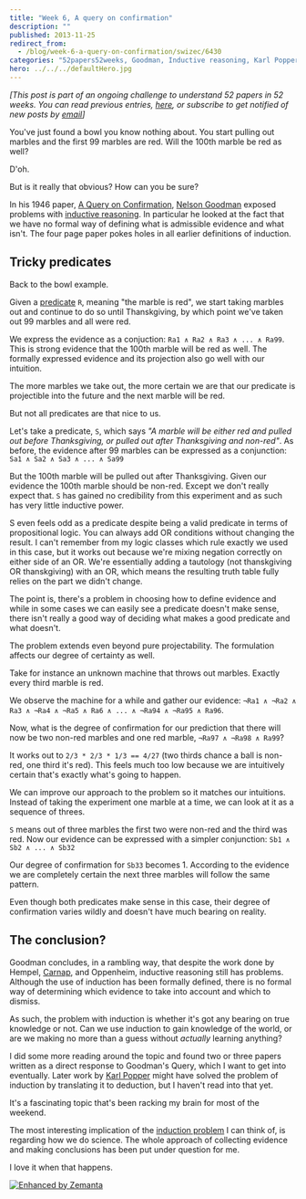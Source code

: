 ```yaml
---
title: "Week 6, A query on confirmation"
description: ""
published: 2013-11-25
redirect_from:
  - /blog/week-6-a-query-on-confirmation/swizec/6430
categories: "52papers52weeks, Goodman, Inductive reasoning, Karl Popper, Learning, Marble, Nelson Goodman, Personal, Predicate (grammar), Problem of induction"
hero: ../../../defaultHero.jpg
---
```


_\[This post is part of an ongoing challenge to understand 52 papers in 52 weeks. You can read previous entries, [here](http://swizec.com/blog/category/52-papers-in-52-weeks), or subscribe to get notified of new posts by [email](http://swiz.ec/52papers-list)]_

You've just found a bowl you know nothing about. You start pulling out marbles and the first 99 marbles are red. Will the 100th marble be red as well?

D'oh.

But is it really that obvious? How can you be sure?

In his 1946 paper, [A Query on Confirmation](https://docs.google.com/viewer?url=http%3A%2F%2Fwordsmatter.caltech.edu%2F%7Efranz%2FConfirmation%2520and%2520Induction%2FPDFs%2FNelson%2520Goodman%2520-%2520A%2520Query%2520on%2520Confirmation.pdf), [Nelson Goodman](http://en.wikipedia.org/wiki/Nelson_Goodman "Nelson Goodman") exposed problems with [inductive reasoning](http://en.wikipedia.org/wiki/Inductive_reasoning "Inductive reasoning"). In particular he looked at the fact that we have no formal way of defining what is admissible evidence and what isn't. The four page paper pokes holes in all earlier definitions of induction.

## Tricky predicates

Back to the bowl example.

Given a [predicate](http://en.wikipedia.org/wiki/Predicate_%28grammar%29 "Predicate (grammar)") `R`, meaning "the marble is red", we start taking marbles out and continue to do so until Thanskgiving, by which point we've taken out 99 marbles and all were red.

We express the evidence as a conjuction: `Ra1 ∧ Ra2 ∧ Ra3 ∧ ... ∧ Ra99`. This is strong evidence that the 100th marble will be red as well. The formally expressed evidence and its projection also go well with our intuition.

The more marbles we take out, the more certain we are that our predicate is projectible into the future and the next marble will be red.

But not all predicates are that nice to us.

Let's take a predicate, `S`, which says _"A marble will be either red and pulled out before Thanksgiving, or pulled out after Thanksgiving and non-red"_. As before, the evidence after 99 marbles can be expressed as a conjunction: `Sa1 ∧ Sa2 ∧ Sa3 ∧ ... ∧ Sa99`

But the 100th marble will be pulled out after Thanksgiving. Given our evidence the 100th marble should be non-red. Except we don't really expect that. `S` has gained no credibility from this experiment and as such has very little inductive power.

S even feels odd as a predicate despite being a valid predicate in terms of propositional logic. You can always add OR conditions without changing the result. I can't remember from my logic classes which rule exactly we used in this case, but it works out because we're mixing negation correctly on either side of an OR. We're essentially adding a tautology (not thanskgiving OR thanskgiving) with an OR, which means the resulting truth table fully relies on the part we didn't change.

The point is, there's a problem in choosing how to define evidence and while in some cases we can easily see a predicate doesn't make sense, there isn't really a good way of deciding what makes a good predicate and what doesn't.

The problem extends even beyond pure projectability. The formulation affects our degree of certainty as well.

Take for instance an unknown machine that throws out marbles. Exactly every third marble is red.

We observe the machine for a while and gather our evidence: `¬Ra1 ∧ ¬Ra2 ∧ Ra3 ∧ ¬Ra4 ∧ ¬Ra5 ∧ Ra6 ∧ ... ∧ ¬Ra94 ∧ ¬Ra95 ∧ Ra96`.

Now, what is the degree of confirmation for our prediction that there will now be two non-red marbles and one red marble, `¬Ra97 ∧ ¬Ra98 ∧ Ra99`?

It works out to `2/3 * 2/3 * 1/3 == 4/27` (two thirds chance a ball is non-red, one third it's red). This feels much too low because we are intuitively certain that's exactly what's going to happen.

We can improve our approach to the problem so it matches our intuitions. Instead of taking the experiment one marble at a time, we can look at it as a sequence of threes.

`S` means out of three marbles the first two were non-red and the third was red. Now our evidence can be expressed with a simpler conjunction: `Sb1 ∧ Sb2 ∧ ... ∧ Sb32`

Our degree of confirmation for `Sb33` becomes 1. According to the evidence we are completely certain the next three marbles will follow the same pattern.

Even though both predicates make sense in this case, their degree of confirmation varies wildly and doesn't have much bearing on reality.

## The conclusion?

Goodman concludes, in a rambling way, that despite the work done by Hempel, [Carnap](http://en.wikipedia.org/wiki/Rudolf_Carnap "Rudolf Carnap"), and Oppenheim, inductive reasoning still has problems. Although the use of induction has been formally defined, there is no formal way of determining which evidence to take into account and which to dismiss.

As such, the problem with induction is whether it's got any bearing on true knowledge or not. Can we use induction to gain knowledge of the world, or are we making no more than a guess without _actually_ learning anything?

I did some more reading around the topic and found two or three papers written as a direct response to Goodman's Query, which I want to get into eventually. Later work by [Karl Popper](http://en.wikipedia.org/wiki/Karl_Popper "Karl Popper") might have solved the problem of induction by translating it to deduction, but I haven't read into that yet.

It's a fascinating topic that's been racking my brain for most of the weekend.

The most interesting implication of the [induction problem](http://en.wikipedia.org/wiki/Problem_of_induction "Problem of induction") I can think of, is regarding how we do science. The whole approach of collecting evidence and making conclusions has been put under question for me.

I love it when that happens.

[![Enhanced by Zemanta](https://img.zemanta.com/zemified_e.png?x-id=21dbadb6-e437-45ff-aa8f-5f66bcc95de8)](http://www.zemanta.com/?px "Enhanced by Zemanta")
